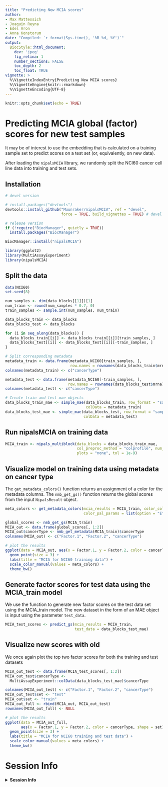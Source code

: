```yaml
---
title: "Predicting New MCIA scores"
author:
- Max Mattessich
- Joaquin Reyna
- Edel Aron
- Anna Konstorum
date: "Compiled: `r format(Sys.time(), '%B %d, %Y')`"
output:
  BiocStyle::html_document:
    dev: 'jpeg'
    fig_retina: 1
    number_sections: FALSE
    toc_depth: 2
    toc_float: TRUE
vignette: >
  %\VignetteIndexEntry{Predicting New MCIA scores}
  %\VignetteEngine{knitr::rmarkdown}
  %\VignetteEncoding{UTF-8}
---
```


```r
knitr::opts_chunk$set(echo = TRUE)
```

# Predicting MCIA global (factor) scores for new test samples

It may be of interest to use the embedding that is calculated on a training
sample set to predict scores on a test set (or, equivalently, on new data).

After loading the `nipalsMCIA` library, we randomly split the NCI60 cancer cell
line data into training and test sets.

## Installation

```r
# devel version

# install.packages("devtools")
devtools::install_github("Muunraker/nipalsMCIA", ref = "devel",
                         force = TRUE, build_vignettes = TRUE) # devel version
```

```r
# release version
if (!require("BiocManager", quietly = TRUE))
  install.packages("BiocManager")

BiocManager::install("nipalsMCIA")
```

```r
library(ggplot2)
library(MultiAssayExperiment)
library(nipalsMCIA)
```

## Split the data

```r
data(NCI60)
set.seed(8)

num_samples <- dim(data_blocks[[1]])[1]
num_train <- round(num_samples * 0.7, 0)
train_samples <- sample.int(num_samples, num_train)

data_blocks_train <- data_blocks
data_blocks_test <- data_blocks

for (i in seq_along(data_blocks)) {
  data_blocks_train[[i]] <- data_blocks_train[[i]][train_samples, ]
  data_blocks_test[[i]] <- data_blocks_test[[i]][-train_samples, ]
}

# Split corresponding metadata
metadata_train <- data.frame(metadata_NCI60[train_samples, ],
                             row.names = rownames(data_blocks_train$mrna))
colnames(metadata_train) <- c("cancerType")

metadata_test <- data.frame(metadata_NCI60[-train_samples, ],
                            row.names = rownames(data_blocks_test$mrna))
colnames(metadata_test) <- c("cancerType")

# Create train and test mae objects
data_blocks_train_mae <- simple_mae(data_blocks_train, row_format = "sample",
                                    colData = metadata_train)
data_blocks_test_mae <- simple_mae(data_blocks_test, row_format = "sample",
                                   colData = metadata_test)
```

## Run nipalsMCIA on training data

```r
MCIA_train <- nipals_multiblock(data_blocks = data_blocks_train_mae,
                                col_preproc_method = "colprofile", num_PCs = 10,
                                plots = "none", tol = 1e-9)
```

## Visualize model on training data using metadata on cancer type

The `get_metadata_colors()` function returns an assignment of a color for the
metadata columns.  The `nmb_get_gs()` function returns the global scores from the
input `NipalsResult` object.

```r
meta_colors <- get_metadata_colors(mcia_results = MCIA_train, color_col = 1,
                                   color_pal_params = list(option = "E"))

global_scores <- nmb_get_gs(MCIA_train)
MCIA_out <- data.frame(global_scores[, 1:2])
MCIA_out$cancerType <- nmb_get_metadata(MCIA_train)$cancerType
colnames(MCIA_out) <- c("Factor.1", "Factor.2", "cancerType")

# plot the results
ggplot(data = MCIA_out, aes(x = Factor.1, y = Factor.2, color = cancerType)) +
  geom_point(size = 3) +
  labs(title = "MCIA for NCI60 training data") +
  scale_color_manual(values = meta_colors) +
  theme_bw()
```

## Generate factor scores for test data using the MCIA_train model

We use the \verb+predict_gs+ function to generate new factor scores on the test
data set using the MCIA_train model. The new dataset in the form of an MAE object
is input using the parameter `test_data`.

```r
MCIA_test_scores <- predict_gs(mcia_results = MCIA_train,
                               test_data = data_blocks_test_mae)
```

## Visualize new scores with old

We once again plot the top two factor scores for both the training and test
datasets

```r
MCIA_out_test <- data.frame(MCIA_test_scores[, 1:2])
MCIA_out_test$cancerType <-
  MultiAssayExperiment::colData(data_blocks_test_mae)$cancerType

colnames(MCIA_out_test) <- c("Factor.1", "Factor.2", "cancerType")
MCIA_out_test$set <- "test"
MCIA_out$set <- "train"
MCIA_out_full <- rbind(MCIA_out, MCIA_out_test)
rownames(MCIA_out_full) <- NULL

# plot the results
ggplot(data = MCIA_out_full,
       aes(x = Factor.1, y = Factor.2, color = cancerType, shape = set)) +
  geom_point(size = 3) +
  labs(title = "MCIA for NCI60 training and test data") +
  scale_color_manual(values = meta_colors) +
  theme_bw()
```

# Session Info

<details>
  <summary>**Session Info**</summary>
  
```r
sessionInfo()
```

</details>

